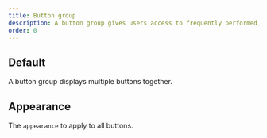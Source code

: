 ```yaml
---
title: Button group
description: A button group gives users access to frequently performed, related actions.
order: 0
---
```



## Default

A button group displays multiple buttons together.

<Example Component={ButtonGroupDefault} componentName="@atlaskit/button" />

## Appearance

The `appearance` to apply to all buttons.

<Example Component={ButtonGroupAppearance} componentName="@atlaskit/button" />
